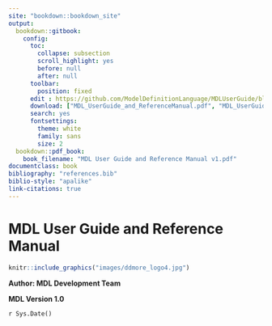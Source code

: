 ```yaml
---
site: "bookdown::bookdown_site"
output:  
  bookdown::gitbook: 
    config:
      toc:
        collapse: subsection
        scroll_highlight: yes
        before: null
        after: null
      toolbar:
        position: fixed
      edit : https://github.com/ModelDefinitionLanguage/MDLUserGuide/blob/master/%s
      download: ["MDL_UserGuide_and_ReferenceManual.pdf", "MDL_UserGuide_and_ReferenceManual.epub"]
      search: yes
      fontsettings:
        theme: white
        family: sans
        size: 2
  bookdown::pdf_book:  
    book_filename: "MDL User Guide and Reference Manual v1.pdf"
documentclass: book
bibliography: "references.bib"
biblio-style: "apalike"
link-citations: true
---
```


#  MDL User Guide and Reference Manual  {-}

```r
knitr::include_graphics("images/ddmore_logo4.jpg")
```

**Author: MDL Development Team**
  
  
**MDL Version 1.0**

`r Sys.Date()`